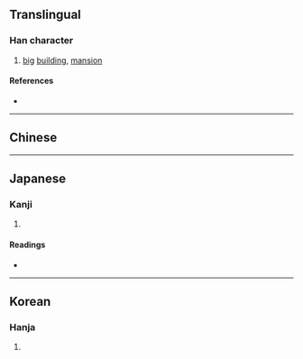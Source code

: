 {{character info/new}}
{{also|廈}}
==Translingual==

===Han character===
{{Han char|rn=27|rad=厂|as=10|sn=12|four=|canj=MMUE|ids=⿸厂夏}}

# [[big]] [[building]], [[mansion]]

====References====
* {{Han ref|kx=0162.280|dkj=02993|dj=0370.090|hdz=10075.250|uh=53A6|ud=21414}}

----

==Chinese==
{{zh-see|廈}}

----

==Japanese==

===Kanji===
{{ja-kanji|grade=|rs=厂10}}

# {{alternative form of|廈|lang=ja}}

====Readings====
* {{ja-readings|on=[[か]] (ka)|kun=[[いえ]] (ie)}}

----

==Korean==

===Hanja===
{{ko-hanja|hangeul=하|rv=ha|mr=ha}}

# {{defn|lang=ko|sort=厂10}}